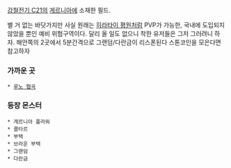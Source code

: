 [[강철전기 C21]]의 [[게르니아]]에 소재한 필드.

별 거 없는 바닷가지만 사실 원래는 [[히라타이 평원]]처럼 PVP가 가능한, 국내에 도입되지 않았을 뿐인 예비 위험구역이다.
달리 올 일도 없으니 착한 유저들은 그저 그러려니 하자.
해안쪽의 2곳에서 5분간격으로 그랜덤/다란금이 리스폰된다 스톤코인을 모은다면 참고하자

=== 가까운 곳 ===
 * [[루노 협곡]]

=== 등장 몬스터 ===
 * 게르니아 플라워
 * 콜타르
 * 부택
 * 브라운 부택
 * 그랜덤
 * 다란금
